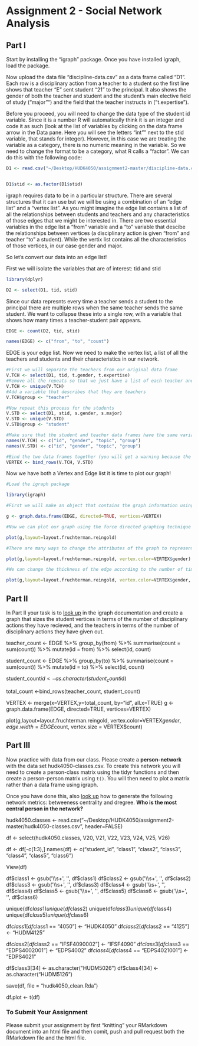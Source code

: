 # Assignment 2 - Social Network Analysis

## Part I
Start by installing the "igraph" package. Once you have installed igraph, load the package.

Now upload the data file "discipline-data.csv" as a data frame called "D1". Each row is a disciplinary action from a teacher to a student so the first line shows that teacher "E" sent student "21" to the principal. It also shows the gender of both the teacher and student and the student's main elective field of study ("major"") and the field that the teacher instructs in ("t.expertise").

Before you proceed, you will need to change the data type of the student id variable. Since it is a number R will automatically think it is an integer and code it as such (look at the list of variables by clicking on the data frame arrow in the Data pane. Here you will see the letters "int"" next to the stid variable, that stands for integer). However, in this case we are treating the variable as a category, there is no numeric meaning in the variable. So we need to change the format to be a category, what R calls a "factor". We can do this with the following code:

```r
D1 <- read.csv("~/Desktop/HUDK4050/assignment2-master/discipline-data.csv")


D1$stid <- as.factor(D1$stid)
```

igraph requires data to be in a particular structure. There are several structures that it can use but we will be using a combination of an "edge list" and a "vertex list". As you might imagine the edge list contains a list of all the relationships between students and teachers and any characteristics of those edges that we might be interested in. There are two essential variables in the edge list a "from" variable and a "to" variable that descibe the relationships between vertices (a disciplinary action is given "from" and teacher "to" a student). While the vertix list contains all the characteristics of those vertices, in our case gender and major.

So let's convert our data into an edge list!

First we will isolate the variables that are of interest: tid and stid

```r
library(dplyr)

D2 <- select(D1, tid, stid)
```

Since our data represnts every time a teacher sends a student to the principal there are multiple rows when the same teacher sends the same student. We want to collapse these into a single row, with a variable that shows how many times a teacher-student pair appears.

```r

EDGE <- count(D2, tid, stid)

names(EDGE) <- c("from", "to", "count")

```

EDGE is your edge list. Now we need to make the vertex list, a list of all the teachers and students and their characteristics in our network.

```r

#First we will separate the teachers from our original data frame
V.TCH <- select(D1, tid, t.gender, t.expertise)
#Remove all the repeats so that we just have a list of each teacher and their characteristics
V.TCH <- unique(V.TCH)
#Add a variable that describes that they are teachers
V.TCH$group <- "teacher"

#Now repeat this process for the students
V.STD <- select(D1, stid, s.gender, s.major)
V.STD <- unique(V.STD)
V.STD$group <- "student"

#Make sure that the student and teacher data frames have the same variables names
names(V.TCH) <- c("id", "gender", "topic", "group")
names(V.STD) <- c("id", "gender", "topic", "group")

#Bind the two data frames together (you will get a warning because the teacher data frame has 5 types of id (A,B,C,D,E) and the student has 25 (1-30), this isn't a problem)
VERTEX <- bind_rows(V.TCH, V.STD)

```

Now we have both a Vertex and Edge list it is time to plot our graph!

```r
#Load the igraph package

library(igraph)

#First we will make an object that contains the graph information using our two dataframes EDGE and VERTEX. Notice that we have made "directed = TRUE" - our graph is directed since discipline is being given from a teacher to a student.

g <- graph.data.frame(EDGE, directed=TRUE, vertices=VERTEX)

#Now we can plot our graph using the force directed graphing technique - our old friend Fruchertman-Reingold!

plot(g,layout=layout.fruchterman.reingold)

#There are many ways to change the attributes of the graph to represent different characteristics of the newtork. For example, we can color the nodes according to gender.

plot(g,layout=layout.fruchterman.reingold, vertex.color=VERTEX$gender)

#We can change the thickness of the edge according to the number of times a particular teacher has sent a particular student to the principal.

plot(g,layout=layout.fruchterman.reingold, vertex.color=VERTEX$gender, edge.width=EDGE$count)

````

## Part II

In Part II your task is to [look up](http://igraph.org/r/) in the igraph documentation and create a graph that sizes the student vertices in terms of the number of disciplinary actions they have recieved, and the teachers in terms of the number of disciplinary actions they have given out.



teacher_count <- EDGE %>% group_by(from) %>% summarise(count = sum(count)) %>% mutate(id = from) %>% select(id, count)

student_count <- EDGE %>% group_by(to) %>% summarise(count = sum(count)) %>% mutate(id = to) %>% select(id, count)

student_count$id <- as.character(student_count$id)

total_count <-bind_rows(teacher_count, student_count)

VERTEX <- merge(x=VERTEX,y=total_count, by="id", all.x=TRUE)
g <- graph.data.frame(EDGE, directed=TRUE, vertices=VERTEX)


plot(g,layout=layout.fruchterman.reingold, vertex.color=VERTEX$gender, edge.width=EDGE$count, vertex.size = VERTEX$count)


## Part III

Now practice with data from our class. Please create a **person-network** with the data set hudk4050-classes.csv. To create this network you will need to create a person-class matrix using the tidyr functions and then create a person-person matrix using `t()`. You will then need to plot a matrix rather than a data frame using igraph.

Once you have done this, also [look up](http://igraph.org/r/) how to generate the following network metrics: betweeness centrality and dregree. **Who is the most central person in the network?**

hudk4050.classes <- read.csv("~/Desktop/HUDK4050/assignment2-master/hudk4050-classes.csv", header=FALSE)


df <- select(hudk4050.classes, V20, V21, V22, V23, V24, V25, V26)

df <- df[-c(1:3),]
names(df) <- c("student_id", "class1", "class2", "class3", "class4", "class5", "class6")

View(df)


df$class1 <- gsub('\\s+', '', df$class1)
df$class2 <- gsub('\\s+', '', df$class2)
df$class3 <- gsub('\\s+', '', df$class3)
df$class4 <- gsub('\\s+', '', df$class4)
df$class5 <- gsub('\\s+', '', df$class5)
df$class6 <- gsub('\\s+', '', df$class6)



unique(df$class1)
unique(df$class2)
unique(df$class3)
unique(df$class4)
unique(df$class5)
unique(df$class6)

df$class1[df$class1 == "4050"] <- "HUDK4050"
df$class2[df$class2 == "4125"] <- "HUDM4125"

df$class2[df$class2 == "IFSF4090002"] <- "IFSF4090"
df$class3[df$class3 == "EDPS4002001"] <- "EDPS4002"
df$class4[df$class4 == "EDPS4021001"] <- "EDPS4021"

df$class3[34] <- as.character("HUDM5026")
df$class4[34] <- as.character("HUDM5126")

save(df, file = "hudk4050_clean.Rda")

df.plot <- t(df)




### To Submit Your Assignment

Please submit your assignment by first "knitting" your RMarkdown document into an html file and then comit, push and pull request both the RMarkdown file and the html file.
